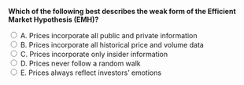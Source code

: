 ::: {.question-block}

<form onsubmit="event.preventDefault(); checkAnswer('module5_mcq_q11')" data-correct-answer="B">
<strong style="display: block;">Which of the following best describes the weak form of the Efficient Market Hypothesis (EMH)?</strong>

<label><input type="radio" name="module5_mcq_q11" value="A"> A. Prices incorporate all public and private information</label><br>
<label><input type="radio" name="module5_mcq_q11" value="B"> B. Prices incorporate all historical price and volume data</label><br>
<label><input type="radio" name="module5_mcq_q11" value="C"> C. Prices incorporate only insider information</label><br>
<label><input type="radio" name="module5_mcq_q11" value="D"> D. Prices never follow a random walk</label><br>
<label><input type="radio" name="module5_mcq_q11" value="E"> E. Prices always reflect investors’ emotions</label><br>
</form>

<div id="feedback-module5_mcq_q11" class="feedback" data-status="" style="display:none;">
✅ Correct: B. Weak-form efficiency means past prices and volumes are already reflected in current prices, leaving no predictable patterns.
</div>

:::

